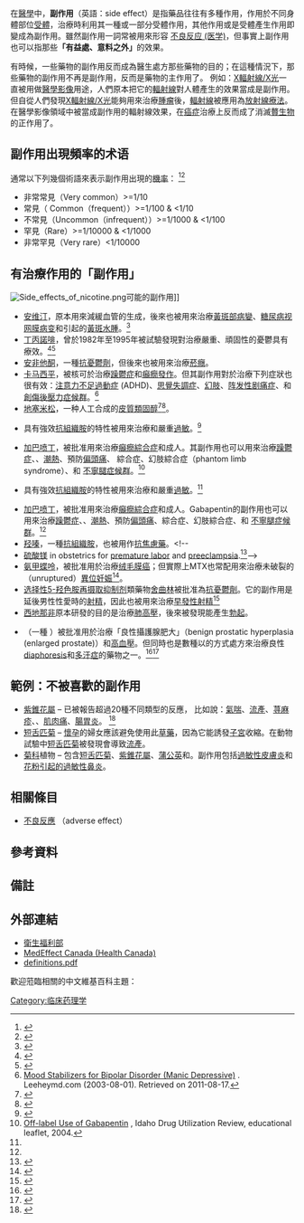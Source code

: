 {{medical}}
{{otheruses}}

在[[醫學|醫學]]中，'''副作用'''（英語：side effect）是指藥品往往有多種作用，作用於不同身體部位[[受體|受體]]，治療時利用其一種或一部分受體作用，其他作用或是受體產生作用即變成為副作用。雖然副作用一詞常被用來形容 [[不良反应_(医学)|不良反应 (医学)]]，但事實上副作用也可以指那些'''「有益處、意料之外」'''的效果。

有時候，一些藥物的副作用反而成為醫生處方那些藥物的目的；在這種情況下，那些藥物的副作用不再是副作用，反而是藥物的主作用了。
例如：[[X射线|X輻射線/X光]]一直被用做[[醫學影像|醫學影像]]用途，人們原本把它的[[輻射|輻射線]]對人體產生的效果當成是副作用。但自從人們發現[[X射线|X輻射線/X光]]能夠用來治療[[腫瘤|腫瘤]]後，[[輻射|輻射線]]被應用為[[放射線療法|放射線療法]]。在醫學影像領域中被當成副作用的輻射線效果，在[[癌症|癌症]]治療上反而成了消滅[[贅生物|贅生物]]的正作用了。

==副作用出現頻率的术语==
通常以下列幾個術語來表示副作用出現的[[機率|機率]]：{{RefTag|name=|1=The [[概率|probability]] or chance of experiencing side effects are characterised as :}} <ref>{{cite web|url=http://www.webmd.com/drugs/2/drug-6111/misoprostol-oral/details/list-sideeffects|title=Common and Rare Side Effects for misoprostol oral|publisher=|accessdate=2017-07-09|archive-date=2020-10-24|archive-url=https://web.archive.org/web/20201024044605/https://www.webmd.com/drugs/2/drug-6111/misoprostol-oral/details/list-sideeffects|dead-url=no}}</ref><ref>{{Cite web |url=http://www.who.int/medicines/areas/quality_safety/safety_efficacy/trainingcourses/definitions.pdf |title=存档副本 |accessdate=2017-07-09 |archive-date=2016-03-04 |archive-url=https://web.archive.org/web/20160304222413/http://www.who.int/medicines/areas/quality_safety/safety_efficacy/trainingcourses/definitions.pdf |dead-url=no }}</ref>
* 非常常見（Very common）>=1/10
* 常見（ Common（frequent））>=1/100 & <1/10
* 不常見（Uncommon（infrequent））>=1/1000 & <1/100
* 罕見（Rare）>=1/10000 & <1/1000
* 非常罕見（Very rare）<1/10000

==有治療作用的「副作用」 ==
[[File:Side_effects_of_nicotine.png|thumb]]可能的副作用]]
{{seealso|意外發現}}
* [[安维汀|安维汀]]，原本用來減緩血管的生成，後來也被用來治療[[黃斑部病變|黃斑部病變]]、[[糖尿病视网膜病变|糖尿病视网膜病变]]和{{tsl|en|central retinal vein occlusion||視網膜中央的靜脈阻塞}}引起的[[黃斑水腫|黃斑水腫]]。<ref>{{cite news| url=https://www.theguardian.com/medicine/story/0,,1799772,00.html | work=The Guardian | location=London | title=Drugs firm blocks cheap blindness cure | first=Sarah | last=Boseley | date=2006-06-17 | accessdate=2010-05-20}}</ref>
*[[丁丙諾啡|丁丙諾啡]]，曾於1982年至1995年被試驗發現對治療嚴重、頑固性的憂鬱具有療效。<ref>{{cite web |first= Richard |last= Gracer |url= http://www.naabt.org/documents/The_Buprenorphine_effect_on_Depression.pdf |title= The Buprenorphine Effect on Depression |website= naabt.org |publisher= National Alliance of Advocates for Buprenorphine Treatment |date= February 2007 |accessdate= 19 September 2015 |archive-date= 2020-04-10 |archive-url= https://web.archive.org/web/20200410102104/http://www.naabt.org/documents/The_Buprenorphine_effect_on_Depression.pdf |dead-url= no }}</ref><ref>{{cite journal| last1= Bodkin| first1=JA |last2= Zornberg |first2= GL| last3= Lukas |first3= SE| last4= Cole| first4= JO|year= 1995| title= Buprenorphine Treatment of Refractory Depression| journal= Journal of Clinical Psychopharmacology| volume= 15| pages= 49–57| pmid= 7714228 | doi=10.1097/00004714-199502000-00008}}</ref>
* [[安非他酮|安非他酮]]，一種[[抗憂鬱劑|抗憂鬱劑]]，但後來也被用來治療[[菸癮|菸癮]]。{{fact}}
* [[卡马西平|卡马西平]]，被核可於治療[[躁鬱症|躁鬱症]]和[[癲癇發作|癲癇發作]]。但其副作用對於治療下列症狀也很有效：[[注意力不足過動症|注意力不足過動症]] (ADHD)、[[思覺失調症|思覺失調症]]、[[幻肢|幻肢]]、[[阵发性剧痛症|阵发性剧痛症]]、{{tsl|en|neuromyotonia|神經性肌強直}}和 [[創傷後壓力症候群|創傷後壓力症候群]]。<ref>[http://www.leeheymd.com/charts/dep4_1.html Mood Stabilizers for Bipolar Disorder (Manic Depressive)] {{Wayback|url=http://www.leeheymd.com/charts/dep4_1.html |date=20111113183807 }}. Leeheymd.com (2003-08-01). Retrieved on 2011-08-17.</ref>
* [[地塞米松|地塞米松]]，一种人工合成的[[皮質類固醇|皮質類固醇]]<ref name=AHFS2015>{{cite web|title=Dexamethasone|url=http://www.drugs.com/monograph/dexamethasone.html|publisher=The American Society of Health-System Pharmacists|accessdate=Jul 29, 2015|archive-date=2016-06-04|archive-url=https://web.archive.org/web/20160604173218/http://www.drugs.com/monograph/dexamethasone.html|dead-url=no}}</ref><ref>{{cite journalvolume=115| issue=4| pages=825–33| year=2010 |pmid=20308845}}</ref>。
* {{tsl|en|Doxepin||Doxepin}}具有強效[[抗組織胺|抗組織胺]]的特性被用來治療{{tsl|en|angiodema|angiodema|血管性血腫}}和嚴重[[過敏|過敏]]。<ref name="#1">{{cite journal |url=http://ajp.psychiatryonline.org/cgi/reprint/140/7/957 |title=Doxepin as a potent H2 and H2 antihistamine for epigastric distress |pmid=6859336 |volume=140 |issue=7 |date=July 1983 |journal=Am J Psychiatry |pages=957–8 |last1=Shen |first1=WW |last2=Mahadevan |first2=J |last3=Hofstatter |first3=L |last4=Sata |first4=LS |doi=10.1176/ajp.140.7.957 |access-date=2017-07-09 |archive-date=2011-08-17 |archive-url=https://web.archive.org/web/20110817034429/http://ajp.psychiatryonline.org/cgi/reprint/140/7/957 |dead-url=no }}</ref>
* [[加巴喷丁|加巴喷丁]]，被批准用來治療[[癲癇綜合症|癲癇綜合症]]和成人{{tsl|en|postherpetic neuralgia|神經痛}}。其副作用也可以用來治療[[躁鬱症|躁鬱症]]、{{tsl|en|essential tremor|必要的顫動}}、[[潮熱|潮熱]]、預防[[偏頭痛|偏頭痛]]、 {{tsl|en|neuropathic pain|神經痛}}綜合症、幻肢綜合症（phantom limb syndrome）、和 [[不寧腿症候群|不寧腿症候群]]。<ref name="#2">[http://idahodur.isu.edu/leaflets/2004/GABAPENTIN%20EDU%20LEAFLET%202004.pdf Off-label Use of Gabapentin] {{Wayback|url=http://idahodur.isu.edu/leaflets/2004/GABAPENTIN%20EDU%20LEAFLET%202004.pdf |date=20070809235342 }}, Idaho Drug Utilization Review, educational leaflet, 2004.</ref>
* {{tsl|en|Doxepin||Doxepin}}具有強效[[抗組織胺|抗組織胺]]的特性被用來治療{{tsl|en|angiodema||血管性血腫}}和嚴重[[過敏|過敏]]。<ref name="#1"/>
* [[加巴喷丁|加巴喷丁]]，被批准用來治療[[癲癇綜合症|癲癇綜合症]]和成人{{tsl|en|postherpetic neuralgia|神經痛}}。Gabapentin的副作用也可以用來治療[[躁鬱症|躁鬱症]]、{{tsl|en|essential tremor|必要的顫動}}、[[潮熱|潮熱]]、預防[[偏頭痛|偏頭痛]]、{{tsl|en|neuropathic pain|神經痛}}綜合症、幻肢綜合症、和 [[不寧腿症候群|不寧腿症候群]]。<ref name="#2"/>
*[[羟嗪|羟嗪]]，一種[[抗組織胺|抗組織胺]]，也被用作[[抗焦慮藥|抗焦慮藥]]。{{Citation needed|date=December 2016}}<!--
* [[硫酸镁|硫酸镁]] in obstetrics for [[早產|premature labor]] and [[妊娠毒血症|preeclampsia]].<ref name=wing>{{cite journal| last1= Wing |first1= DA|last2= Powers |first2= B| last3= Hickok |first3= D |title=U.S. Food and Drug Administration Drug Approval: Slow Advances in Obstetric Care in the United States | url= https://archive.org/details/sim_obstetrics-and-gynecology_2010-04_115_4/page/825 |journal=Obstetrics & Gynecology |doi = 10.1097/AOG.0b013e3181d53843| volume=115| issue=4| pages=825–33| year=2010 |pmid=20308845}}</ref>-->
* [[氨甲蝶呤|氨甲蝶呤]]，被批准用於治療[[绒毛膜癌|绒毛膜癌]]；但實際上MTX也常配用來治療未破裂的（unruptured）[[異位妊娠|異位妊娠]]<ref>{{cite web| archiveurl= https://web.archive.org/web/20081011183525/http://drugs.nmihi.com/whd/pregnancy.html| url= http://drugs.nmihi.com/whd/pregnancy.html| archivedate= 2008-10-11| title= Pregnancy| website= drugs.nmihi.com| publisher= (New Medical Information and Health Information)| accessdate= 2017-07-09| dead-url= no}}</ref>。
* [[选择性5-羟色胺再摄取抑制剂|选择性5-羟色胺再摄取抑制剂]]類藥物[[舍曲林|舍曲林]]被批准為[[抗憂鬱劑|抗憂鬱劑]]。它的副作用是延後男性性愛時的[[射精|射精]]，因此也被用來治療[[早發性射精|早發性射精]]<ref>{{cite web | first= Samuel G. | last= Deem | url= http://www.emedicine.com/med/topic643.htm | website= Emedicine.com | title= Premature Ejaculation | accessdate= 2011-08-17 | archive-date= 2008-12-01 | archive-url= https://web.archive.org/web/20081201091923/http://www.emedicine.com/med/topic643.htm | dead-url= no }}</ref>
* [[西地那非|西地那非]]原本研發的目的是治療[[肺高壓|肺高壓]]，後來被發現能產生[[勃起|勃起]]。
* {{tsl|en|Terazosin||Terazosin}}（一種 {{tsl|en|Alpha-1 blocker||α<sub>1</sub>-腎上腺素抗拮劑}}）被批准用於治療「良性攝護腺肥大」（benign prostatic hyperplasia (enlarged prostate)）和[[高血壓|高血壓]]。但同時也是數種以{{tsl|en|off-label use|仿單外標示}}的方式處方來治療良性[[汗液|diaphoresis]]和[[多汗症|多汗症]]的藥物之一。<ref>{{Cite book|url=http://psychiatryonline.org/pb/assets/raw/sitewide/practice_guidelines/guidelines/mdd.pdf|title=Practice guideline for the treatment of patients with major depressive disorder|last=Gelenberg|first=Alan J.|last2=etal|publisher=American Psychiatric Association|year=2010|isbn=|location=|pages=|quote=|via=|access-date=2017-07-09|archive-date=2017-06-23|archive-url=https://web.archive.org/web/20170623014506/http://psychiatryonline.org/pb/assets/raw/sitewide/practice_guidelines/guidelines/mdd.pdf|dead-url=no}}</ref><ref>{{Cite journal|last=Cheshire|first=William P.|last2=Fealey|first2=Robert D.|date=2008|year=|title=Drug-induced hyperhidrosis and hypohidrosis: incidence, prevention and management|url=http://www.sweathelp.org/pdf/Drug-induced%20hyperhidrosis%20and%20hypohidrosis%20-%20Cheshire.pdf|journal=Drug Safety|volume=31|issue=2|pages=109–126|issn=0114-5916|pmid=18217788|via=|access-date=2017-07-09|archive-date=2020-04-14|archive-url=https://web.archive.org/web/20200414220458/https://www.sweathelp.org/pdf/Drug-induced%20hyperhidrosis%20and%20hypohidrosis%20-%20Cheshire.pdf|dead-url=no}}</ref>

==範例：不被喜歡的副作用==
{{main|不良反应 (医学)}}
* [[紫錐花屬|紫錐花屬]] – 已被報告超過20種不同類型的反應， 比如說：[[氣喘|氣喘]]、[[流產|流產]]、[[荨麻疹|荨麻疹]]、{{tsl|en|swelling|紅腫}}、[[肌肉痛|肌肉痛]]、[[腸胃炎|腸胃炎]]。<!--more than 20 different types of reactions have been reported, including [[哮喘|asthma attacks]], [[loss_of_pregnancy|loss of pregnancy]], [[荨麻疹|hives]], {{tsl|en|swelling||swelling}}, [[肌肉痛|aching muscles]] and [[gastrointestinal_upsets|gastrointestinal upsets]].--><ref>{{cite web|title=Filagra Vs Fildena|url=http://filagra100mg.com/filagra-vs-fildena/|publisher=Filagra100mg.com|date=23 February 2017|access-date=2017-07-09|archive-url=https://web.archive.org/web/20170703133956/http://filagra100mg.com/filagra-vs-fildena/|archive-date=2017-07-03|dead-url=yes}}</ref>
* [[短舌匹菊|短舌匹菊]] – [[懷孕|懷孕]]的婦女應該避免使用此[[草藥|草藥]]，因為它能誘發[[子宮|子宮]]收縮。在動物試驗中[[短舌匹菊|短舌匹菊]]被發現會導致[[流產|流產]]。<!--pregnant women should avoid using this herb, as it can trigger uterine contractions. In animal experiments, the use of [[短舌匹菊|feverfew]] was found to trigger [[流产|spontaneous abortions]] ([[流产|miscarriages]]).{{Citation needed|date=December 2016}}-->
* [[菊科|菊科]]植物 – 包含[[短舌匹菊|短舌匹菊]]、[[紫錐花屬|紫錐花屬]]、[[蒲公英|蒲公英]]和{{tsl|en|chamomile||甘菊}}。副作用包括[[過敏性皮膚炎|過敏性皮膚炎]]和[[過敏性鼻炎|花粉引起的過敏性鼻炎]]。<!--which include [[短舌匹菊|feverfew]], [[紫錐花屬|echinacea]], [[蒲公英|dandelion]] and {{tsl|en|chamomile||chamomile}}. Side effects include [[allergic_dermatitis|allergic dermatitis]] and [[過敏性鼻炎|hay fever]].{{Citation needed|date=December 2016}}-->

==相關條目==
<!--
* {{tsl|en|Pharmacogenetics||Pharmacogenetics}}: the use of genetic information to determine which type of drugs will work best for a patient-->
* [[不良反應|不良反應]] （adverse effect）
== 參考資料 ==
{{reflist|2}}

==備註==
{{reffoot}}
==外部連結==
* [https://www.mohw.gov.tw/mp-1.html 衛生福利部] {{Wayback|url=https://www.mohw.gov.tw/mp-1.html |date=20201221114139 }}
* [http://www.hc-sc.gc.ca/dhp-mps/medeff/index-eng.php MedEffect Canada (Health Canada)] {{Wayback|url=http://www.hc-sc.gc.ca/dhp-mps/medeff/index-eng.php |date=20170606153948 }}
* [http://www.who.int/medicines/areas/quality_safety/safety_efficacy/trainingcourses/definitions.pdf definitions.pdf] {{Wayback|url=http://www.who.int/medicines/areas/quality_safety/safety_efficacy/trainingcourses/definitions.pdf |date=20160304222413 }}
歡迎蒞臨相關的中文維基百科主題：
{{related portals2|醫學|藥理學|生物|神經科學|化學|分子生物學}}

[[Category:临床药理学|Category:临床药理学]]